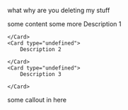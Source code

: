 what why are you deleting my stuff

<Card type="undefined">
    some content

</Card>
some more

<CardGroup cols="2">
    <Card type="undefined">
        Description 1

    </Card>
    <Card type="undefined">
        Description 2

    </Card>
    <Card type="undefined">
        Description 3

    </Card>

</CardGroup>

<Callout type="note">
    some callout in here

</Callout>
